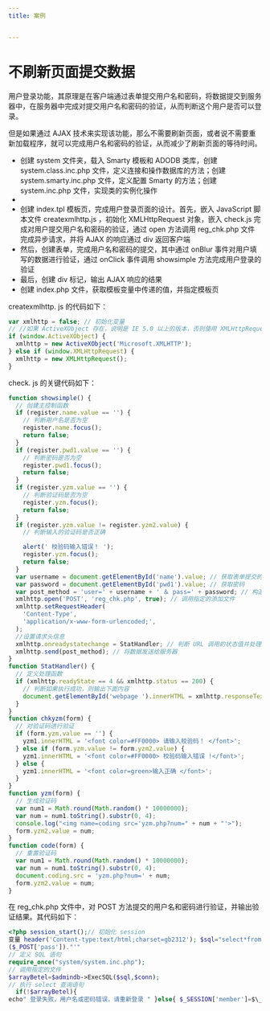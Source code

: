 ```yaml
---
title: 案例


---
```


# 不刷新页面提交数据

用户登录功能，其原理是在客户端通过表单提交用户名和密码，将数据提交到服务器中，在服务器中完成对提交用户名和密码的验证，从而判断这个用户是否可以登录。

但是如果通过 AJAX 技术来实现该功能，那么不需要刷新页面，或者说不需要重新加载程序，就可以完成用户名和密码的验证，从而减少了刷新页面的等待时间。

- 创建 system 文件夹，载入 Smarty 模板和 ADODB 类库，创建 system.class.inc.php 文件，定义连接和操作数据库的方法；创建 system.smarty.inc.php
  文件，定义配置 Smarty 的方法；创建 system.inc.php 文件，实现类的实例化操作
-
- 创建 index.tpl 模板页，完成用户登录页面的设计。首先，嵌入 JavaScript 脚本文件 createxmlhttp.js ，初始化 XMLHttpRequest 对象，嵌入
  check.js
  完成对用户提交用户名和密码的验证，通过 open 方法调用 reg_chk.php 文件完成异步请求，并将 AJAX 的响应通过 div 返回客户端
- 然后，创建表单，完成用户名和密码的提交，其中通过 onBlur 事件对用户填写的数据进行验证，通过 onClick 事件调用 showsimple 方法完成用户登录的验证
- 最后，创建 div 标记，输出 AJAX 响应的结果
- 创建 index.php 文件，获取模板变量中传递的值，并指定模板页

createxmlhttp. js 的代码如下：

```js
var xmlhttp = false; // 初始化变量
// //如果 ActiveXObject 存在，说明是 IE 5.0 以上的版本，否则使用 XMLHttpRequest 创建
if (window.ActiveXObject) {
  xmlhttp = new ActiveXObject('Microsoft.XMLHTTP');
} else if (window.XMLHttpRequest) {
  xmlhttp = new XMLHttpRequest();
}
```

check. js 的关键代码如下：

```js
function showsimple() {
  // 创建主控制函数
  if (register.name.value == '') {
    // 判断用户名是否为空
    register.name.focus();
    return false;
  }
  if (register.pwd1.value == '') {
    // 判断密码是否为空
    register.pwd1.focus();
    return false;
  }
  if (register.yzm.value == '') {
    // 判断验证码是否为空
    register.yzm.focus();
    return false;
  }
  if (register.yzm.value != register.yzm2.value) {
    // 判断输入的验证码是否正确

    alert(' 校验码输入错误！ ');
    register.yzm.focus();
    return false;
  }
  var username = document.getElementById('name').value; // 获取表单提交的用户名
  var password = document.getElementById('pwd1').value; // 获取密码
  var post_method = 'user=' + username + ' ＆ pass=' + password; // 构造 URL 参数
  xmlhttp.open('POST', 'reg_chk.php', true); // 调用指定的添加文件
  xmlhttp.setRequestHeader(
    'Content-Type',
    'application/x-www-form-urlencoded;',
  );
  //设置请求头信息
  xmlhttp.onreadystatechange = StatHandler; // 判断 URL 调用的状态值并处理
  xmlhttp.send(post_method); // 将数据发送给服务器
}
function StatHandler() {
  // 定义处理函数
  if (xmlhttp.readyState == 4 && xmlhttp.status == 200) {
    // 判断如果执行成功，则输出下面内容
    document.getElementById('webpage ').innerHTML = xmlhttp.responseText; // 将服务器返回的数据定义到 DIV 中
  }
}
function chkyzm(form) {
  // 对验证码进行验证
  if (form.yzm.value == '') {
    yzm1.innerHTML = '<font color=#FF0000> 请输入校验码！ </font>';
  } else if (form.yzm.value != form.yzm2.value) {
    yzm1.innerHTML = '<font color=#FF0000> 校验码输入错误 !</font>';
  } else {
    yzm1.innerHTML = '<font color=green>输入正确 </font>';
  }
}
function yzm(form) {
  // 生成验证码
  var num1 = Math.round(Math.random() * 10000000);
  var num = num1.toString().substr(0, 4);
  console.log("<img name=coding src='yzm.php?num=" + num + "'>");
  form.yzm2.value = num;
}
function code(form) {
  // 重置验证码
  var num1 = Math.round(Math.random() * 10000000);
  var num = num1.toString().substr(0, 4);
  document.coding.src = 'yzm.php?num=' + num;
  form.yzm2.value = num;
}
```

在 reg_chk.php 文件中，对 POST 方法提交的用户名和密码进行验证，并输出验证结果。其代码如下：

```php
<?php session_start();// 初始化 session
变量 header('Content-type:text/html;charset=gb2312'); $sql="select*from tb_user where name='".$\_POST['user']."'and password='".md5
($_POST['pass'])."'"
// 定义 SQL 语句
require_once("system/system.inc.php");
// 调用指定的文件
$arrayBetel=$admindb->ExecSQL($sql,$conn);
// 执行 select 查询语句
  if(!$arrayBetel){
echo" 登录失败，用户名或密码错误，请重新登录 " }else{ $_SESSION['member']=$\_POST[user]; echo$\_POST[user]."登录成功 "." ＆ nbsp; ＆ nbsp; ＆ nbsp; ＆ nbsp;"."<a href='#'> 由此进入主页 </a>"} ?>
```

            